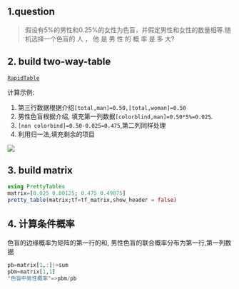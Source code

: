 ## 1.question
>假设有5%的男性和0.25%的女性为色盲，并假定男性和女性的数量相等.随机选择一个色盲的 人 ， 
>他 是 男 性 的 概 率 是 多 大?

## 2. build two-way-table
::: {.callout-tip title="build two-way table in this page "}
 [`RapidTable`](https://www.rapidtables.com/tools/table-chart.html#)
:::

计算示例: 

1. 第三行数据根据介绍`[total,man]=0.50,[total,woman]=0.50`
2. 男性色盲根据介绍, 填充第一列数据` [colorblind,man]=0.50*5%=0.025`.
3. `[non colorbind]=0.50-0.025=0.475`,第二列同样处理
4. 利用归一法,填充剩余的项目
 
![](./images/ex3.26.png)

## 3. build matrix
```julia
using PrettyTables
matrix=[0.025 0.00125; 0.475 0.49875]
pretty_table(matrix;tf=tf_matrix,show_header = false)
```
## 4. 计算条件概率
色盲的边缘概率为矩阵的第一行的和, 男性色盲的联合概率分布为第一行,第一列数据

```julia
pb=matrix[1,:]|>sum
pbm=matrix[1,1]
"色盲中男性概率"=>pbm/pb
```


